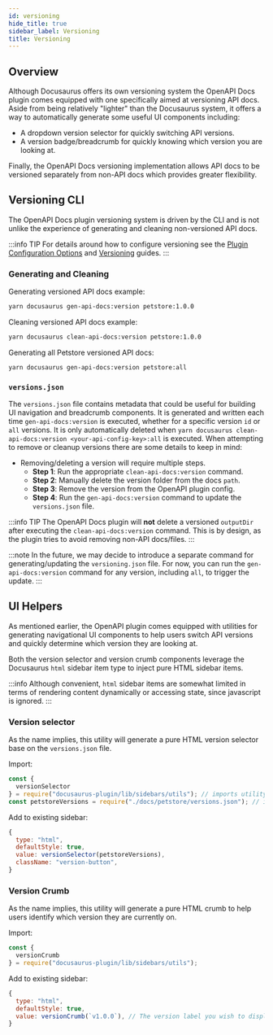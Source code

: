 ```yaml
---
id: versioning
hide_title: true
sidebar_label: Versioning
title: Versioning
---
```


## Overview

Although Docusaurus offers its own versioning system the OpenAPI Docs plugin comes equipped with one specifically aimed at versioning API docs. Aside from being relatively "lighter" than the Docusaurus system, it offers a way to automatically generate some useful UI components including:

- A dropdown version selector for quickly switching API versions.
- A version badge/breadcrumb for quickly knowing which version you are looking at.

Finally, the OpenAPI Docs versioning implementation allows API docs to be versioned separately from non-API docs which provides greater flexibility.

## Versioning CLI

The OpenAPI Docs plugin versioning system is driven by the CLI and is not unlike the experience of generating and cleaning non-versioned API docs.

:::info TIP
For details around how to configure versioning see the [Plugin Configuration Options](./intro.mdx#plugin-configuration-options) and [Versioning](./intro.mdx#versioning-openapi-docs) guides.
:::

### Generating and Cleaning

Generating versioned API docs example:

```bash
yarn docusaurus gen-api-docs:version petstore:1.0.0
```

Cleaning versioned API docs example:

```bash
yarn docusaurus clean-api-docs:version petstore:1.0.0
```

Generating all Petstore versioned API docs:

```bash
yarn docusaurus gen-api-docs:version petstore:all
```

### `versions.json`

The `versions.json` file contains metadata that could be useful for building UI navigation and breadcrumb components. It is generated and written each time `gen-api-docs:version` is executed, whether for a specific version `id` or `all` versions. It is only automatically deleted when `yarn docusaurus clean-api-docs:version <your-api-config-key>:all` is executed. When attempting to remove or cleanup versions there are some details to keep in mind:

- Removing/deleting a version will require multiple steps.
  - **Step 1**: Run the appropriate `clean-api-docs:version` command.
  - **Step 2**: Manually delete the version folder from the docs `path`.
  - **Step 3**: Remove the version from the OpenAPI plugin config.
  - **Step 4**: Run the `gen-api-docs:version` command to update the `versions.json` file.

:::info TIP
The OpenAPI Docs plugin will **not** delete a versioned `outputDir` after executing the `clean-api-docs:version` command. This is by design, as the plugin tries to avoid removing non-API docs/files.
:::

:::note
In the future, we may decide to introduce a separate command for generating/updating the `versioning.json` file. For now, you can run the `gen-api-docs:version` command for any version, including `all`, to trigger the update.
:::

## UI Helpers

As mentioned earlier, the OpenAPI plugin comes equipped with utilities for generating navigational UI components to help users switch API versions and quickly determine which version they are looking at.

Both the version selector and version crumb components leverage the Docusaurus `html` sidebar item type to inject pure HTML sidebar items.

:::info
Although convenient, `html` sidebar items are somewhat limited in terms of rendering content dynamically or accessing state, since javascript is ignored.
:::

### Version selector

As the name implies, this utility will generate a pure HTML version selector base on the `versions.json` file.

Import:

```javascript
const {
  versionSelector
} = require("docusaurus-plugin/lib/sidebars/utils"); // imports utility
const petstoreVersions = require("./docs/petstore/versions.json"); // imports Petstore versions.json
```

Add to existing sidebar:

```javascript
{
  type: "html",
  defaultStyle: true,
  value: versionSelector(petstoreVersions),
  className: "version-button",
}
```

### Version Crumb

As the name implies, this utility will generate a pure HTML crumb to help users identify which version they are currently on.

Import:

```javascript
const {
  versionCrumb
} = require("docusaurus-plugin/lib/sidebars/utils");
```

Add to existing sidebar:

```javascript
{
  type: "html",
  defaultStyle: true,
  value: versionCrumb(`v1.0.0`), // The version label you wish to display
}
```
